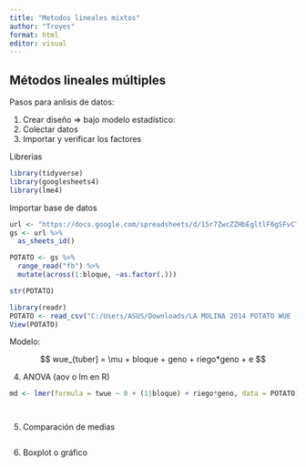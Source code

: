 ```yaml
---
title: "Metodos lineales mixtos"
author: "Troyes"
format: html
editor: visual
---
```


## Métodos lineales múltiples

Pasos para anlisis de datos:

1.  Crear diseño =\> bajo modelo estadístico:
2.  Colectar datos
3.  Importar y verificar los factores

Librerias

```r
library(tidyverse)
library(googlesheets4)
library(lme4)
```

Importar base de datos

```r
url <- "https://docs.google.com/spreadsheets/d/15r7ZwcZZHbEgltlF6gSFvCTFA-CFzVBWwg3mFlRyKPs/edit?gid=172957346#gid=172957346"
gs <- url %>%
  as_sheets_id()

POTATO <- gs %>%
  range_read("fb") %>%
  mutate(across(1:bloque, ~as.factor(.)))

str(POTATO)
```

```r
library(readr)
POTATO <- read_csv("C:/Users/ASUS/Downloads/LA MOLINA 2014 POTATO WUE (FB) - fb.csv")
View(POTATO)
```

Modelo:

$$
wue_{tuber] = \mu + bloque + geno + riego*geno + e
$$

4.  ANOVA (aov o lm en R)

```r
md <- lmer(formula = twue ~ 0 + (1|bloque) + riego*geno, data = POTATO)




```

5. Comparación de medias

```r

```

6. Boxplot o gráfico

